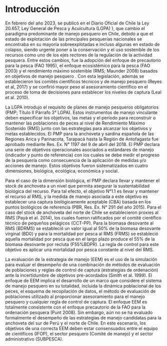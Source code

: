 # Introducción

En febrero del año 2023, se publicó en el Diario Oficial de Chile la Ley 20.657, Ley General de Pesca y Acuicultura (LGPA) ), que cambio el paradigma predominante de manejo pesquero en Chile, debido a que el estado de explotación de las principales pesquerías nacionales se encontraba en su mayoría sobreexplotadas e incluso algunas en estado de colapso, siendo urgente poner a la conservación y el uso sostenible de los recursos como uno de los ejes rectores de la regulación de la actividad pesquera. Entre estos cambios, fue la adopción del enfoque de precautorio para la pesca (FAO 1995), el enfoque ecosistémico para la pesca (FAO 2003) y el rendimiento máximo sostenible (RMS; Maunder 2008) basados en objetivos de manejo pesquero \citep{reyes2017problemas}. Con esta legislación, además se establecieron los comités científicos técnicos y de manejo pesquero (Reyes et al, 2017) y se confirió mayor peso al asesoramiento científico en el proceso de toma de decisiones para establecer los niveles de captura (Leal et al. 2010).

La LGPA introdujo el requisito de planes de manejo pesqueros obligatorios (PMP; Título II Párrafo 3° LGPA). Estos instrumentos de manejo vinculante deben especificar los objetivos, las metas y el período para reconstruir o mantener las poblaciones de peces al nivel de Rendimiento Máximo Sostenido (RMS) junto con las estrategias para alcanzar los objetivos y metas establecidos. El PMP para la anchoveta y sardina española de las Regiones Arica y Parinacota, Tarapacá hasta la Región de Antofagasta fue aprobado mediante Res. Ex. N° 1197 del 9 de abril del 2018. El PMP declara una serie de objetivos operacionales asociados a estándares de manejo (indicador y punto de referencia) con los cuales se debe medir el progreso de la pesquería como consecuencia de la aplicación de medidas y/o acciones de manejo. Estos objetivos fueron sistematizados en cuatro dimensiones, biológica, ecológica, económica y social.

Para el caso de la dimensión biológica, el PMP declara llevar y mantener el stock de anchoveta a un nivel que permita asegurar la sustentabilidad biológica del recurso. Para tal efecto, el objetivo N°1.1 es llevar y mantener el recurso al RMS, y la medida de manejo asociada a este objetivo es establecer una captura biológicamente aceptable (CBA) basada en los puntos biológicos de referencia (PBR, Res. Ex. N° 291 del año 2015). Para el caso del stock de anchoveta del norte de Chile se establecieron proxies al RMS (Payá et al. 2014), los cuales fueron ratificados por el comité científico técnico de pequeños pelágicos (CCT-PP). Para la biomasa desovante al RMS (BDRMS) se estableció un valor igual al 50% de la biomasa desovante virginal (BD0) y para la mortalidad por pesca al RMS (FRMS) se estableció aquella mortalidad por pesca que en el largo plazo produce el 55% de la biomasa desovante por recluta (F55%BDPR). La regla de control para este objetivo es aplicar una mortalidad por pesca constante al nivel del RMS.

La evaluación de la estrategia de manejo (EEM) es el uso de la simulación para evaluar el desempeño de una combinación de métodos de evaluación de poblaciones y reglas de control de captura (estrategias de ordenación) ante la incertidumbre de objetivos pre-acordados (Smith et al. 1999). El enfoque de EEM implica el desarrollo de un marco que considere el sistema de manejo pesquero en su totalidad, incluida la dinámica poblacional de los peces, el esquema de recopilación de datos, el método de evaluación de poblaciones utilizado al proporcionar asesoramiento para el manejo pesquero y cualquier regla de control de captura. El enfoque EEM es totalmente consistente con el enfoque precautorio de la FAO para la ordenación pesquera (Punt 2008). Sin embargo, aún no se ha evaluado formalmente el desempeño de las estrategias de manejo candidatas para la anchoveta del sur de Perú y el norte de Chile. En este escenario, los objetivos de una correcta EEM deben estar consensuados entre el equipo de científicos (IFOP), el sector pesquero (Comité de manejo) y el sector administrativo (SUBPESCA).


